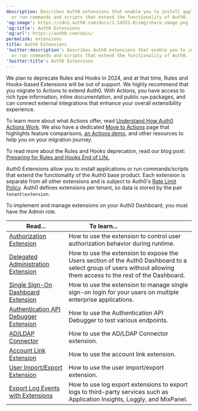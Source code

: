 ```yaml
---
description: Describes Auth0 extensions that enable you to install applications
  or run commands and scripts that extend the functionality of Auth0.
'og:image': https://cdn2.auth0.com/docs/1.14553.0/img/share-image.png
'og:title': Auth0 Extensions
'og:url': https://auth0.com/docs/
permalink: extensions
title: Auth0 Extensions
'twitter:description': Describes Auth0 extensions that enable you to install applications
  or run commands and scripts that extend the functionality of Auth0.
'twitter:title': Auth0 Extensions
---
```

<Warning>

We plan to deprecate Rules and Hooks in 2024, and at that time, Rules and Hooks-based Extensions will be out of support. We highly recommend that you migrate to Actions to extend Auth0. With Actions, you have access to rich type information, inline documentation, and public `npm` packages, and can connect external integrations that enhance your overall extensibility experience.

To learn more about what Actions offer, read [Understand How Auth0 Actions Work](/docs/customize/actions/actions-overview). We also have a dedicated [Move to Actions](https://auth0.com/extensibility/movetoactions) page that highlights feature comparisons, [an Actions demo](https://www.youtube.com/watch?v=UesFSY1klrI), and other resources to help you on your migration journey.

To read more about the Rules and Hooks deprecation, read our blog post: [Preparing for Rules and Hooks End of Life.](https://auth0.com/blog/preparing-for-rules-and-hooks-end-of-life/)

</Warning>

Auth0 Extensions allow you to install applications or run commands/scripts that extend the functionality of the Auth0 base product. Each extension is separate from all other extensions and is subject to Auth0's [Rate Limit Policy](/docs/troubleshoot/customer-support/operational-policies/rate-limit-policy). Auth0 defines extensions per tenant, so data is stored by the pair `tenant\extension`.

<Callout icon="file-lines" color="#0EA5E9" iconType="regular">

To implement and manage extensions on your Auth0 Dashboard, you must have the Admin role.

</Callout>

<table class="table"><thead>
<tr>
<th><strong>Read...</strong></th>
<th><strong>To learn...</strong>                                </th>
</tr>
</thead>
<tbody>
<tr>
<td><a href="/docs/customize/extensions/authorization-extension">Authorization Extension</a></td>
<td>How to use the extension to control user authorization behavior during runtime.</td>
</tr>
<tr>
<td><a href="/docs/customize/extensions/delegated-administration-extension">Delegated Administration Extension</a></td>
<td>How to use the extension to expose the Users section of the Auth0 Dashboard to a select group of users without allowing them access to the rest of the Dashboard.</td>
</tr>
<tr>
<td><a href="/docs/customize/extensions/single-sign-on-dashboard-extension">Single Sign-On Dashboard Extension</a></td>
<td>How to use the extension to manage single sign-on login for your users on multiple enterprise applications.</td>
</tr>
<tr>
<td><a href="/docs/customize/extensions/authentication-api-debugger-extension">Authentication API Debugger Extension</a></td>
<td>How to use the Authentication API Debugger to test various endpoints.</td>
</tr>
<tr>
<td><a href="/docs/authenticate/identity-providers/enterprise-identity-providers/active-directory-ldap/ad-ldap-connector">AD/LDAP Connector</a></td>
<td>How to use the AD/LDAP Connector extension.</td>
</tr>
<tr>
<td><a href="/docs/customize/extensions/account-link-extension">Account Link Extension</a></td>
<td>How to use the account link extension.</td>
</tr>
<tr>
<td><a href="/docs/customize/extensions/user-import-export-extension">User Import/Export Extension</a></td>
<td>How to use the user import/export extension.</td>
</tr>
<tr>
<td><a href="/docs/customize/log-streams/custom-log-streams">Export Log Events with Extensions</a></td>
<td>How to use log export extensions to export logs to third-party services such as Application Insights, Loggly, and MixPanel.</td>
</tr>
</tbody>
</table>